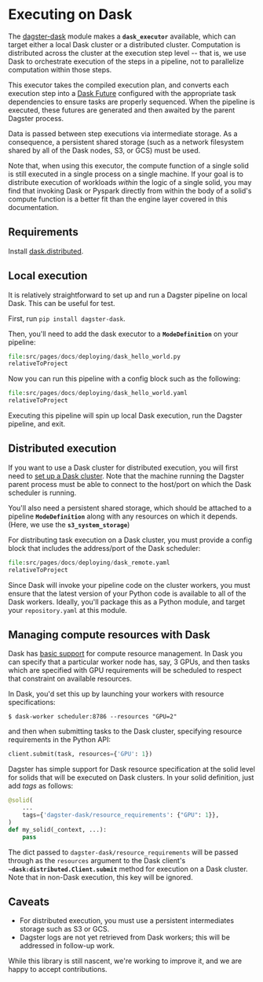 
<DynamicMetaTags
  title="Executing on Dask | Dagster"
  description="Dagster is a system for building modern data applications."
/>

# Executing on Dask

The
[dagster-dask](https://github.com/dagster-io/dagster/tree/master/python_modules/libraries/dagster-dask)
module makes a **`dask_executor`** available, which can target either a local Dask cluster or
a distributed cluster. Computation is distributed across the cluster at
the execution step level -- that is, we use Dask to orchestrate
execution of the steps in a pipeline, not to parallelize computation
within those steps.

This executor takes the compiled execution plan, and converts each
execution step into a [Dask Future](https://docs.dask.org/en/latest/futures.html) configured with
the appropriate task dependencies to ensure tasks are properly
sequenced. When the pipeline is executed, these futures are generated
and then awaited by the parent Dagster process.

Data is passed between step executions via intermediate storage. As a
consequence, a persistent shared storage (such as a network filesystem
shared by all of the Dask nodes, S3, or GCS) must be used.

Note that, when using this executor, the compute function of a single
solid is still executed in a single process on a single machine. If your
goal is to distribute execution of workloads _within_ the
logic of a single solid, you may find that invoking Dask or Pyspark
directly from within the body of a solid's compute function is a better
fit than the engine layer covered in this documentation.

## Requirements

Install
[dask.distributed](https://distributed.readthedocs.io/en/latest/install.html).

## Local execution

It is relatively straightforward to set up and run a Dagster pipeline on
local Dask. This can be useful for test.

First, run `pip install dagster-dask`.

Then, you'll need to add the dask executor to a **`ModeDefinition`** on your pipeline:

```python literalinclude caption=dask_hello_world.py
file:src/pages/docs/deploying/dask_hello_world.py
relativeToProject
```

Now you can run this pipeline with a config block such as the following:

```python literalinclude caption=dask_hello_world.yaml
file:src/pages/docs/deploying/dask_hello_world.yaml
relativeToProject
```

Executing this pipeline will spin up local Dask execution, run the
Dagster pipeline, and exit.

## Distributed execution

If you want to use a Dask cluster for distributed execution, you will
first need to [set up a Dask cluster](https://distributed.readthedocs.io/en/latest/quickstart.html#setup-dask-distributed-the-hard-way).
Note that the machine running the Dagster parent process must be able to
connect to the host/port on which the Dask scheduler is running.

You'll also need a persistent shared storage, which should be attached
to a pipeline **`ModeDefinition`** along with any resources on which it depends. (Here, we
use the **`s3_system_storage`**)

For distributing task execution on a Dask cluster, you must provide a
config block that includes the address/port of the Dask scheduler:

```python literalinclude caption=dask_remote.yaml
file:src/pages/docs/deploying/dask_remote.yaml
relativeToProject
```

Since Dask will invoke your pipeline code on the cluster workers, you
must ensure that the latest version of your Python code is available to
all of the Dask workers. Ideally, you'll package this as a Python
module, and target your `repository.yaml` at this module.

## Managing compute resources with Dask

Dask has [basic support](https://distributed.dask.org/en/latest/resources.html) for
compute resource management. In Dask you can specify that a particular
worker node has, say, 3 GPUs, and then tasks which are specified with
GPU requirements will be scheduled to respect that constraint on
available resources.

In Dask, you'd set this up by launching your workers with resource
specifications:

```shell
$ dask-worker scheduler:8786 --resources "GPU=2"
```

and then when submitting tasks to the Dask cluster, specifying resource
requirements in the Python API:

```python
client.submit(task, resources={'GPU': 1})
```

Dagster has simple support for Dask resource specification at the solid
level for solids that will be executed on Dask clusters. In your solid
definition, just add _tags_ as follows:

```python
@solid(
    ...
    tags={'dagster-dask/resource_requirements': {"GPU": 1}},
)
def my_solid(_context, ...):
    pass
```

The dict passed to `dagster-dask/resource_requirements` will be passed
through as the `resources` argument to the Dask client's **`~dask:distributed.Client.submit`** method for execution on a Dask cluster.
Note that in non-Dask execution, this key will be ignored.

## Caveats

- For distributed execution, you must use a persistent intermediates
  storage such as S3 or GCS.
- Dagster logs are not yet retrieved from Dask workers; this will be
  addressed in follow-up work.

While this library is still nascent, we're working to improve it, and
we are happy to accept contributions.

